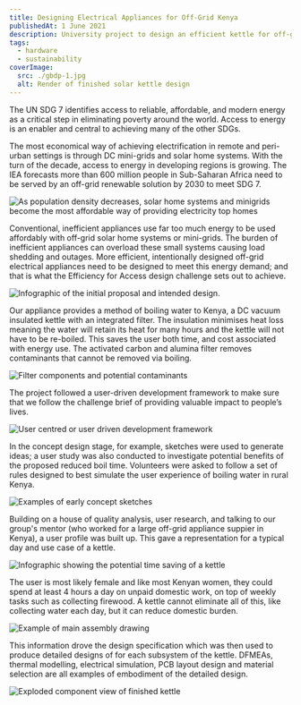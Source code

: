 ```yaml
---
title: Designing Electrical Appliances for Off-Grid Kenya
publishedAt: 1 June 2021
description: University project to design an efficient kettle for off-grid Kenya; Silver award winner of the Efficiency for Access design challenge to help achieve UN SDG 7.
tags:
  - hardware
  - sustainability
coverImage:
  src: ./gbdp-1.jpg
  alt: Render of finished solar kettle design
---
```


The UN SDG 7 identifies access to reliable, affordable, and modern energy as a critical step in eliminating poverty around the world. Access to energy is an enabler and central to achieving many of the other SDGs.

The most economical way of achieving electrification in remote and peri-urban settings is through DC mini-grids and solar home systems. With the turn of the decade, access to energy in developing regions is growing. The IEA forecasts more than 600 million people in Sub-Saharan Africa need to be served by an off-grid renewable solution by 2030 to meet SDG 7.

![As population density decreases, solar home systems and minigrids become the most affordable way of providing electricity top homes](./gbdp-2.png)

Conventional, inefficient appliances use far too much energy to be used affordably with off-grid solar home systems or mini-grids. The burden of inefficient appliances can overload these small systems causing load shedding and outages. More efficient, intentionally designed off-grid electrical appliances need to be designed to meet this energy demand; and that is what the Efficiency for Access design challenge sets out to achieve.

![Infographic of the initial proposal and intended design.](./gbdp-3.png)

Our appliance provides a method of boiling water to Kenya, a DC vacuum insulated kettle with an integrated filter. The insulation minimises heat loss meaning the water will retain its heat for many hours and the kettle will not have to be re-boiled. This saves the user both time, and cost associated with energy use. The activated carbon and alumina filter removes contaminants that cannot be removed via boiling.

![Filter components and potential contaminants](./gbdp-4.png)

The project followed a user-driven development framework to make sure that we follow the challenge brief of providing valuable impact to people’s lives.

![User centred or user driven development framework](./gbdp-5.png)

In the concept design stage, for example, sketches were used to generate ideas; a user study was also conducted to investigate potential benefits of the proposed reduced boil time. Volunteers were asked to follow a set of rules designed to best simulate the user experience of boiling water in rural Kenya.

![Examples of early concept sketches](/)

Building on a house of quality analysis, user research, and talking to our group's mentor (who worked for a large off-grid appliance suppier in Kenya), a user profile was built up. This gave a representation for a typical day and use case of a kettle.

![Infographic showing the potential time saving of a kettle](./gbdp-6.png)

The user is most likely female and like most Kenyan women, they could spend at least 4 hours a day on unpaid domestic work, on top of weekly tasks such as collecting firewood. A kettle cannot eliminate all of this, like collecting water each day, but it can reduce domestic burden.

![Example of main assembly drawing](./gbdp-7.png)

This information drove the design specification which was then used to produce detailed designs of for each subsystem of the kettle. DFMEAs, thermal modelling, electrical simulation, PCB layout design and material selection are all examples of embodiment of the detailed design.

![Exploded component view of finished kettle](./gbdp-8.png)
